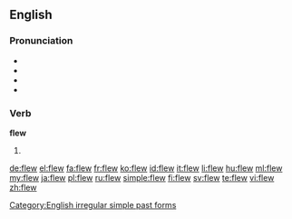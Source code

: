 ==English==

===Pronunciation===
* {{audio|en-us-flew.ogg|Audio (US)}}
* {{IPA|/flʊə/}}
* {{rhymes|uː}}
* {{homophones|lang=en|flu|flue}}

===Verb===
'''flew'''

# {{simple past of|fly}}

[[Category:English irregular simple past forms]]

[[de:flew]]
[[el:flew]]
[[fa:flew]]
[[fr:flew]]
[[ko:flew]]
[[id:flew]]
[[it:flew]]
[[li:flew]]
[[hu:flew]]
[[ml:flew]]
[[my:flew]]
[[ja:flew]]
[[pl:flew]]
[[ru:flew]]
[[simple:flew]]
[[fi:flew]]
[[sv:flew]]
[[te:flew]]
[[vi:flew]]
[[zh:flew]]